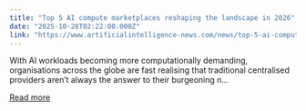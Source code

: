 ```yaml
---
title: "Top 5 AI compute marketplaces reshaping the landscape in 2026"
date: "2025-10-28T02:22:00.000Z"
link: "https://www.artificialintelligence-news.com/news/top-5-ai-compute-marketplaces-reshaping-the-landscape-in-2026/"
---
```


With AI workloads becoming more computationally demanding, organisations across the globe are fast realising that traditional centralised providers aren&#8217;t always the answer to their burgeoning n...

[Read more](https://www.artificialintelligence-news.com/news/top-5-ai-compute-marketplaces-reshaping-the-landscape-in-2026/)
